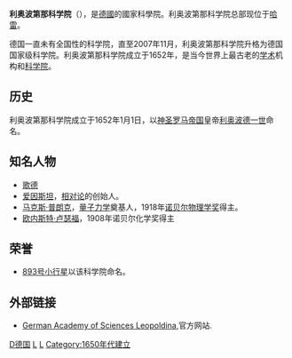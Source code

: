 '''利奥波第那科学院'''（{{lang-de|'''Deutsche Akademie der Naturforscher Leopoldina'''}}），是[[德國|德國]]的國家科學院。利奥波第那科学院总部现位于[[萨勒河畔哈雷|哈雷]]。

德国一直未有全国性的科学院，直至2007年11月，利奥波第那科学院升格为德国国家级科学院。利奥波第那科学院成立于1652年，是当今世界上最古老的[[学术|学术]]机构和[[科学院|科学院]]。

== 历史 ==
利奥波第那科学院成立于1652年1月1日，以[[神圣罗马帝国|神圣罗马帝国]]皇帝[[利奥波德一世|利奥波德一世]]命名。

== 知名人物 ==
*[[歌德|歌德]]
*[[爱因斯坦|爱因斯坦]]，[[相对论|相对论]]的创始人。
*[[马克斯·普朗克|马克斯·普朗克]]，[[量子力学|量子力学]]奠基人，1918年[[诺贝尔物理学奖|诺贝尔物理学奖]]得主。
*[[欧内斯特·卢瑟福|欧内斯特·卢瑟福]]，1908年诺贝尔化学奖得主

== 荣誉 ==
*[[小行星893|893号小行星]]以该科学院命名。

== 外部链接 ==
* [https://www.leopoldina.org/en/leopoldina-home/ German Academy of Sciences Leopoldina]{{Wayback|url=https://www.leopoldina.org/en/leopoldina-home/ |date=20180130211339 }},官方网站.

{{Authority control}}
[[Category:国家科学院|D德国]]
[[Category:德國科技|L]]
[[Category:德國組織|L]]
[[Category:1650年代建立|Category:1650年代建立]]